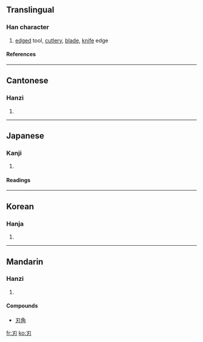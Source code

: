 {{see|刄}}

==Translingual==
===Han character===
{{Han char|rad=刀|as=01|sn=3|four=1742<sub>0</sub>|canj=尸竹戈 (SHI)}}
# [[edge]]d tool, [[cutlery]], [[blade]], [[knife]] edge
====References====
{{Han ref|kx=0136.020|dkj=01850|dj=0304.070|hdz=10320.030|uh=5203|ud=20995|bh=A462|bd=42082}}
----
==Cantonese==
===Hanzi===
{{yue-hanzi|jyut=|y=yan6}}
# {{defn|Cantonese}}
----
==Japanese==
===Kanji===
{{ja-kanji|grade=|rs=刀01}}
# {{defn|Japanese}} 
====Readings====
{{ja-readings|on=[[じん]] (jin)|kun=[[は]] (ha), [[やいば]] (yaiba), [[きる]] (kiru)}}
----
==Korean==
===Hanja===
{{ko-hanja|hangeul=인|rv=in|mr=in}}
# {{defn|Korean}}
----
==Mandarin==
===Hanzi===
{{cmn-hanzi|pin=[[rèn]] (ren4)|wg=jen<sup>4</sup>}}
# {{defn|Mandarin}}

====Compounds====
*[[刃角]]

[[fr:刃]]
[[ko:刃]]
